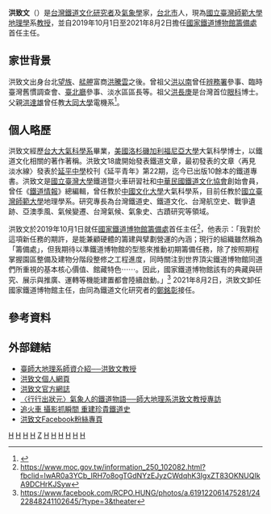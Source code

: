 {{學術研究工作者
| 姓名     = 洪致文
| 圖像     = Dr Chin Wen Hung in KH.JPG
| 圖像大小 = 200px
| 職業= 地理學家、鐵道文化研究者、氣候學家、作家
| 性別     = 男 
| 出生     = {{birth date and age|1970|12|21|}}
| 出生地點 = {{TWN}}[[台北市|台北市]]
| 國籍     = {{ROC}}
| 學歷     = 
*[[臺北市大同區蓬萊國民小學|蓬萊國小]]畢業
*[[延平中學|延平中學]]畢業（1989年） 
*[[國立臺灣大學|國立臺灣大學]]大氣科學系畢業（1993年） 
*[[美國|美國]][[加州大學洛杉磯分校|加州大學洛杉磯分校]]（UCLA）大氣科學碩士（1999年）、博士（2003年）
| 經歷     = 
*《[[鐵道情報|鐵道情報]]》總編輯
*[[中國文化大學|中國文化大學]]大氣科學系助理教授
*[[國立台灣師範大學|國立台灣師範大學]]地理學系助理教授
*[[國立台灣師範大學|國立台灣師範大學]]地理學系副教授
*[[國立台灣師範大學|國立台灣師範大學]]地理學系教授
*[[中華民國鐵道文化協會|中華民國鐵道文化協會]]理事
*[[台灣交通文化資產保存學會|台灣交通文化資產保存學會]]理事
*[[國家鐵道博物館籌備處|國家鐵道博物館籌備處]]首任主任
| notable_works     =
*1992年《台灣鐵道傳奇》（[[時報文化|時報文化]]出版）<ref>★本書榮獲1992年聯合報讀書人非文學類最佳書獎、1993年圖書綜合類金鼎獎，亦是台灣鐵道民間出版品的濫觴。</ref>
*1993年《台灣火車的故事》（時報文化出版）
*1994年《阿里山森林鐵路紀行》（時報文化出版）
*1996年《台灣鐵道趣味漫談》（時報文化出版）
*1998年《台灣鐵道印象（上、下）》（[[南天書局|南天書局]]出版）<ref>★本書榮獲1998年聯合報讀書人非文學類最佳書獎、金鼎獎優良圖書推薦人文類。</ref>
*2000年《鐵道世界漫遊》（時報文化出版）<br/>《珍藏世紀台灣鐵道．幹線鐵路篇》（時報文化出版）
*2001年《珍藏世紀台灣鐵道．地方鐵道篇》（時報文化出版）<br/>《青春晃舞．日本鐵道紀行》（時報文化出版）
*2003年《鐵道電影院》（時報文化出版）
*2006年《鐵道時光》（玉山社出版）
*2007年《台灣氣象傳奇》（玉山社出版）
*2010年《最新台灣氣候圖集》（國立臺灣師範大學地理系出版）<br/>《臺灣漢詩人洪以南的現代文明旅遊足跡》（國立臺灣師範大學出版）
*2011年《台灣鐵道文化志》（遠足文化出版）
*2013年《臺北帝大氣象學講座物語》（國立臺灣師範大學地理系氣候實驗室出版）
*2014年《台鐵花車百年史》（中華民國鐵道文化協會出版）
*2015年《不沈空母：台灣島內飛行場百年發展史》（自費出版）
*2016年《像我們這樣的文化恐怖分子：文化資產與城市記憶守護筆記》（[[前衛出版社|前衛出版社]]）
*2017年《台鐵全車輛：柴油機車、柴油客車》（自費出版）
*2018年《台鐵全車輛：莒光號客車》（自費出版）
*2019年《台鐵全車輛：客車轉向架圖鑑》（自費出版）<br/>《台鐵珍貴車輛百選》（師大地理系出版）
| 獎項     = 
| 受影響于 = [[柳井迪雄|柳井迪雄]]
| 施影響於 = 
| 簽名     = 
}}

'''洪致文'''（{{bd|1970年|12月21日||||}}）是[[台灣|台灣]][[鐵道迷|鐵道文化研究者]]及[[氣象學|氣象學]]家，[[台北市|台北市]]人，現為[[國立臺灣師範大學|國立臺灣師範大學]][[地理學|地理學]]系[[教授|教授]]，並自2019年10月1日至2021年8月2日擔任[[國家鐵道博物館籌備處|國家鐵道博物館籌備處]]首任主任。

== 家世背景 ==
洪致文出身台北[[望族|望族]]、[[艋舺|艋舺]]富商[[洪騰雲|洪騰雲]]之後。曾祖父[[洪以南|洪以南]]曾任[[辨務署|辨務署]]參事、臨時臺灣舊慣調查會、[[臺北廳|臺北廳]]參事、淡水區區長等。祖父[[洪長庚|洪長庚]]是台灣首位[[眼科|眼科]]博士。父親[[洪達雄|洪達雄]]曾任教[[大同大學_(台灣)|大同大學]]電機系<ref>{{Cite web |url=http://www.libertytimes.com.tw/2010/new/aug/30/today-o7.htm |title=第一屆「祖父母節」有感--「阿祖」與我 |access-date=2011-07-04 |archive-date=2011-07-11 |archive-url=https://web.archive.org/web/20110711124812/http://www.libertytimes.com.tw/2010/new/aug/30/today-o7.htm |dead-url=no }}</ref>。

== 個人略歷 ==
洪致文經歷[[國立臺灣大學|台大]][[國立臺灣大學大氣科學系|大氣科學系]]畢業，[[美國|美國]][[洛杉磯加利福尼亞大學|洛杉磯加利福尼亞大學]]大氣科學博士，以鐵道文化相關的著作著稱。洪致文18歲開始發表鐵道文章，最初發表的文章〈再見淡水線〉發表於[[延平中學|延平中學]]校刊《延平青年》第22期，迄今已出版10餘本的鐵道專書。洪致文是[[國立臺灣大學|國立臺灣大學]]鐵道暨火車研習社和[[中華民國鐵道文化協會|中華民國鐵道文化協會]]創始會員，曾任《[[鐵道情報|鐵道情報]]》總編輯，曾任教於[[中國文化大學|中國文化大學]]大氣科學系，目前任教於[[國立臺灣師範大學|國立臺灣師範大學]]地理學系。研究專長為台灣鐵道史、鐵道文化、台灣航空史、戰爭遺跡、亞澳季風、氣候變遷、台灣氣候、氣象史、古蹟研究等領域。

洪致文於2019年10月1日就任[[國家鐵道博物館籌備處|國家鐵道博物館籌備處]]首任主任<ref>https://www.moc.gov.tw/information_250_102082.html?fbclid=IwAR0a3YCb_IRH7o8ogTGdNYzEJyzCWdqhK3IgxZT83OKNUQIkA9DCHrKJSyw{{Dead link|date=2020年2月 |bot=InternetArchiveBot |fix-attempted=yes }}</ref>，他表示：「我對於這項新任務的期許，是能兼顧硬體的籌建與擘劃營運的內涵；現行的組織雖然稱為「籌備處」，但我期待以準鐵道博物館的型態來推動初期籌備任務，除了按照期程掌握園區整備及建物分階段整修之工程進度，同時關注到世界頂尖鐵道博物館同道們所重視的基本核心價值、館藏特色⋯⋯。因此，國家鐵道博物館該有的典藏與研究、展示與推廣、運轉等機能建置都會陸續啟動。」<ref>https://www.facebook.com/RCPO.HUNG/photos/a.619122061475281/2422848241102645/?type=3&theater</ref> 2021年8月2日，洪致文卸任國家鐵道博物館主任，由同為鐵道文化研究者的[[鄭銘彰|鄭銘彰]]接任。

== 參考資料 ==
{{reflist}}

== 外部鏈結 ==
{{commonscat|Chin-Wen Hung}}
*[https://www.geo.ntnu.edu.tw/index.php/chih-wen-hung/ 臺師大地理系師資介紹──洪致文教授] {{Wayback|url=https://www.geo.ntnu.edu.tw/index.php/chih-wen-hung/ |date=20210624203209 }}
*[http://www1.geo.ntnu.edu.tw/~cwhung/index.htm 洪致文個人網頁] {{Wayback|url=http://www1.geo.ntnu.edu.tw/~cwhung/index.htm |date=20200803120340 }}
*[http://cwhung.blogspot.com/ 洪致文官方網誌] {{Wayback|url=http://cwhung.blogspot.com/ |date=20210121031311 }}
*[https://web.archive.org/web/20150826030916/http://career.ntu.edu.tw/epaper/paper/038.htm#21 〈行行出狀元〉氣象人的鐵道物語──師大地理系洪致文教授專訪]
*[http://tw.nextmedia.com/applenews/article/art_id/2560489/IssueID/20060424 追火車 攝影抓瞬間 重建珍貴鐵道史]{{Dead link|date=2020年1月 |bot=InternetArchiveBot |fix-attempted=yes }}
*[https://www.facebook.com/RCPO.HUNG?fref=ts 洪致文Facebook粉絲專頁]

[[Category:臺北市私立延平高級中學校友|H]]
[[Category:國立臺灣大學理學院校友|H]]
[[Category:臺北市人|H]]
[[Category:台灣作家|H]]
[[Category:洪姓|Z]]
[[Category:臺灣鐵路文化研究專家|H]]
[[Category:加利福尼亞大學洛杉磯分校校友|H]]
[[Category:國立臺灣師範大學教授|H]]
[[Category:中國文化大學教授|H]]
[[Category:台灣氣象學家|H]]
[[Category:台灣地理學家|H]]